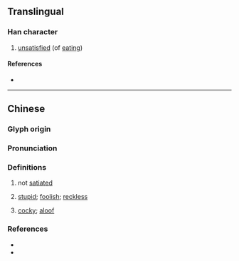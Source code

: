 {{character info}}
==Translingual==

===Han character===
{{Han char|rn=76|rad=欠|as=09|sn=13|four=47782|canj=TVNO|ids=⿰甚欠}}

# [[unsatisfied]] (of [[eat]]ing)

====References====
* {{Han ref|kx=0569.180|dkj=16126|dj=0958.030|hdz=32144.110|uh=6B41|ud=27457|bh=DDFA|bd=56826}}

----

==Chinese==
{{zh-forms}}

===Glyph origin===
{{Han etyl}}

===Pronunciation===
{{zh-pron
|m=kǎn,kè,qiǎn
|c=ham3
|h=pfs=
|md=
|mn=khám
|w=
|mc=y
|oc=y
|cat=
}}

===Definitions===
{{zh-hanzi}}

# not [[satiated]]
# {{lb|zh|Xiamen|Zhangzhou|Taiwanese Hokkien}} [[stupid]]; [[foolish]]; [[reckless]]
# {{lb|zh|Quanzhou|_|Hokkien}} [[cocky]]; [[aloof]]

===References===
* {{R:twedu|C05702}}
* {{R:yue:Hanzi}}
